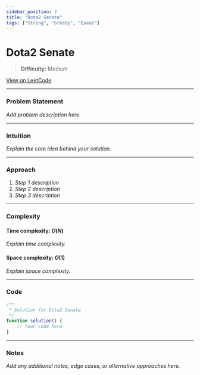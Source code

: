 ```yaml
---
sidebar_position: 2
title: "Dota2 Senate"
tags: ["String", "Greedy", "Queue"]
---
```


# Dota2 Senate

> **Difficulty:** Medium

[View on LeetCode](https://leetcode.com/problems/dota2-senate/)

***

### Problem Statement

_Add problem description here._

***

### Intuition

_Explain the core idea behind your solution._

***

### Approach

1. _Step 1 description_
2. _Step 2 description_
3. _Step 3 description_

***

### Complexity

#### Time complexity: $O(N)$

_Explain time complexity._

#### Space complexity: $O(1)$

_Explain space complexity._

***

### Code

```javascript
/**
 * Solution for Dota2 Senate
 */
function solution() {
    // Your code here
}
```

***

### Notes

_Add any additional notes, edge cases, or alternative approaches here._
